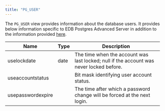 ```yaml
---
title: "PG_USER"
---
```


The `PG_USER` view provides information about the database users. It provides below information specific to EDB Postgres Advanced Server in addition to the information provided [here](https://www.postgresql.org/docs/current/view-pg-user.html).

| Name              | Type      | Description                                                                            |
| ----------------- | --------- | -------------------------------------------------------------------------------------- |
| uselockdate       | date      | The time when the account was last locked; null if the account was never locked before.|
| useaccountstatus  |           | Bit mask identifying user account status.                                              |
| usepasswordexpire |           | The time after which a password change will be forced at the next login.               |
